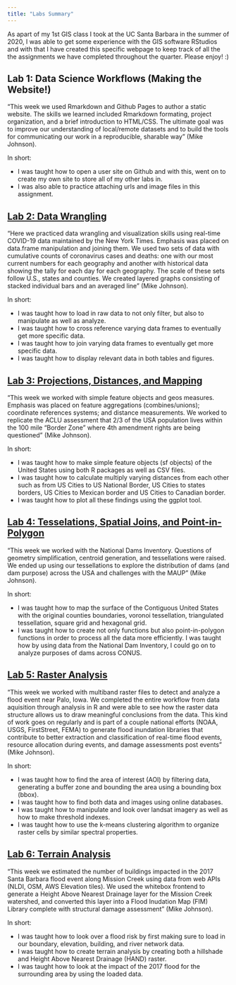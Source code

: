 ```yaml
---
title: "Labs Summary"
---
```

As apart of my 1st GIS class I took at the UC Santa Barbara in the summer of 2020, I was able to get some experience with the GIS software RStudios and with that I have created this specific webpage to keep track of all the the assignments we have completed throughout the quarter. Please enjoy! :) 


## Lab 1: Data Science Workflows (Making the Website!)

"This week we used Rmarkdown and Github Pages to author a static website. The skills we learned included Rmarkdown formating, project organization, and a brief introduction to HTML/CSS. The ultimate goal was to improve our understanding of local/remote datasets and to build the tools for communicating our work in a reproducible, sharable way" (Mike Johnson).

In short:

- I was taught how to open a user site on Github and with this, went on to create my own site to store all of my other labs in.
- I was also able to practice attaching urls and image files in this assignment.


## [Lab 2: Data Wrangling](https://nateedgar97.github.io/geog-176A-labs/lab-02-nate--new-.html)

"Here we practiced data wrangling and visualization skills using real-time COVID-19 data maintained by the New York Times. Emphasis was placed on data.frame manipulation and joining them. We used two sets of data with cumulative counts of coronavirus cases and deaths: one with our most current numbers for each geography and another with historical data showing the tally for each day for each geography. The scale of these sets follow U.S., states and counties. We created layered graphs consisting of stacked individual bars and an averaged line" (Mike Johnson).

In short:

- I was taught how to load in raw data to not only filter, but also to manipulate as well as analyze.
- I was taught how to cross reference varying data frames to eventually get more specific data.
- I was taught how to join varying data frames to eventually get more specific data.
- I was taught how to display relevant data in both tables and figures.


## [Lab 3: Projections, Distances, and Mapping](https://nateedgar97.github.io/geog-176A-labs/lab-03.html)

"This week we worked with simple feature objects and geos measures. Emphasis was placed on feature aggregations (combines/unions); coordinate references systems; and distance measurements. We worked to replicate the ACLU assessment that 2/3 of the USA population lives within the 100 mile “Border Zone” where 4th amendment rights are being questioned" (Mike Johnson).

In short:

- I was taught how to make simple feature objects (sf objects) of the United States using both R packages as well as CSV files.
- I was taught how to calculate multiply varying distances from each other such as from US Cities to US National Border, US Cities to states borders, US Cities to Mexican border and US Cities to Canadian border.
- I was taught how to plot all these findings using the ggplot tool.


## [Lab 4: Tesselations, Spatial Joins, and Point-in-Polygon](https://nateedgar97.github.io/geog-176A-labs/lab-04.html)

"This week we worked with the National Dams Inventory. Questions of geometry simplification, centroid generation, and tessellations were raised. We ended up using our tessellations to explore the distribution of dams (and dam purpose) across the USA and challenges with the MAUP" (Mike Johnson).

In short:

- I was taught how to map the surface of the Contiguous United States with the original counties boundaries, voronoi tessellation, triangulated tessellation, square grid and hexagonal grid. 
- I was taught how to create not only functions but also point-in-polygon functions in order to process all the data more efficiently.
I was taught how by using data from the National Dam Inventory, I could go on to analyze purposes of dams across CONUS.


## [Lab 5: Raster Analysis](https://nateedgar97.github.io/geog-176A-labs/lab-05.html)

"This week we worked with multiband raster files to detect and analyze a flood event near Palo, Iowa. We completed the entire workflow from data aquisition through analysis in R and were able to see how the raster data structure allows us to draw meaningful conclusions from the data. This kind of work goes on regularly and is part of a couple national efforts (NOAA, USGS, FirstStreet, FEMA) to generate flood inundation libraries that contribute to better extraction and classification of real-time flood events, resource allocation during events, and damage assessments post events" (Mike Johnson).

In short:

- I was taught how to find the area of interest (AOI) by filtering data, generating a buffer zone and bounding the area using a bounding box (bbox).
- I was taught how to find both data and images using online databases.
- I was taught how to manipulate and look over landsat imagery as well as how to make threshold indexes.
- I was taught how to use the k-means clustering algorithm to organize raster cells by similar spectral properties.


## [Lab 6: Terrain Analysis](https://nateedgar97.github.io/geog-176A-labs/lab-06.html)

"This week we estimated the number of buildings impacted in the 2017 Santa Barbara flood event along Mission Creek using data from web APIs (NLDI, OSM, AWS Elevation tiles). We used the whitebox frontend to generate a Height Above Nearest Drainage layer for the Mission Creek watershed, and converted this layer into a Flood Inudation Map (FIM) Library complete with structural damage assessment" (Mike Johnson).

In short:

- I was taught how to look over a flood risk by first making sure to load in our boundary, elevation, building, and river network data.
- I was taught how to create terrain analysis by creating both a hillshade and Height Above Nearest Drainage (HAND) raster.
- I was taught how to look at the impact of the 2017 flood for the surrounding area by using the loaded data. 

